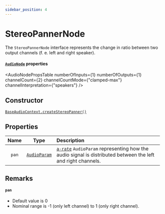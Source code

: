 ```yaml
---
sidebar_position: 4
---
```



# StereoPannerNode

The `StereoPannerNode` interface represents the change in ratio between two output channels (f. e. left and right speaker).

#### [`AudioNode`](/docs/core/audio-node#properties) properties

<AudioNodePropsTable numberOfInputs={1} numberOfOutputs={1} channelCount={2} channelCountMode={"clamped-max"} channelInterpretation={"speakers"} />

## Constructor

[`BaseAudioContext.createStereoPanner()`](/docs/core/base-audio-context#createstereopanner)

## Properties

| Name | Type | Description |
| :--: | :--: | :---------- |
| `pan` | [`AudioParam`](/docs/core/audio-param) | [`a-rate`](/docs/core/audio-param#a-rate-vs-k-rate) `AudioParam` representing how the audio signal is distributed between the left and right channels. |

## Remarks

#### `pan`
- Default value is 0
- Nominal range is -1 (only left channel) to 1 (only right channel).
